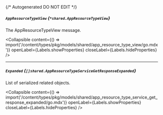 {/* Autogenerated DO NOT EDIT  */}

##### `AppResourceTypeView` *{`*shared.AppResourceTypeView`}*
The AppResourceTypeView message.

<Collapsible content={() => import('/content/types/pkg/models/shared/app_resource_type_view/go.mdx')} openLabel={Labels.showProperties} closeLabel={Labels.hideProperties} />


---
##### `Expanded` *{`[]shared.AppResourceTypeServiceGetResponseExpanded`}*
List of serialized related objects.

<Collapsible content={() => import('/content/types/pkg/models/shared/app_resource_type_service_get_response_expanded/go.mdx')} openLabel={Labels.showProperties} closeLabel={Labels.hideProperties} />



